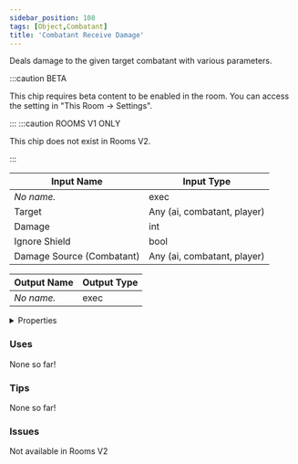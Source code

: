 ```yaml
---
sidebar_position: 108
tags: [Object,Combatant]
title: 'Combatant Receive Damage'
---
```


Deals damage to the given target combatant with various parameters.

:::caution BETA

This chip requires beta content to be enabled in the room. You can access the setting in "This Room -> Settings".

:::
:::caution ROOMS V1 ONLY
    
This chip does not exist in Rooms V2.

:::


<IChip uuid="67aca89c-f753-4f94-87df-1ce1d4fcb8b0"/>

| Input Name | Input Type |
|-----------|-----------|
| *No name.* | exec |
| Target | Any (ai, combatant, player) |
| Damage | int |
| Ignore Shield | bool |
| Damage Source (Combatant) | Any (ai, combatant, player) |

| Output Name | Output Type |
|-----------|-----------|
| *No name.* | exec |


<details>
  <summary>Properties</summary>
  <div>
    <div>
    <table>
      <thead>
        <tr>
          <th>Is beta required?</th>
          <th>Yes</th>
        </tr>
        <tr>
          <th>Is this chip a trolling risk?</th>
          <th>No</th>
        </tr>
        <tr>
          <th>Is this chip a role assignment risk?</th>
          <th>No</th>
        </tr>
        <tr>
          <th>Chip UUID</th>
          <th>67aca89c-f753-4f94-87df-1ce1d4fcb8b0</th>
        </tr>
        <tr>
          <th>Room availability</th>
          <th>Rooms V1 only</th>
        </tr>
      </thead>
    </table>
    </div>
  </div>
</details>

### Uses

None so far!

### Tips

None so far!

### Issues

Not available in Rooms V2
